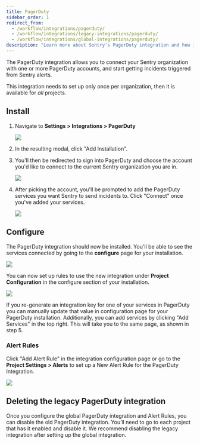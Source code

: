 ```yaml
---
title: PagerDuty
sidebar_order: 1
redirect_from:
  - /workflow/integrations/pagerduty/
  - /workflow/integrations/legacy-integrations/pagerduty/
  - /workflow/integrations/global-integrations/pagerduty/
description: "Learn more about Sentry's PagerDuty integration and how it allows you to connect your Sentry organization with one or more PagerDuty accounts, and start getting incidents triggered from Sentry alerts."
---
```


The PagerDuty integration allows you to connect your Sentry organization with one or more PagerDuty accounts, and start getting incidents triggered from Sentry alerts.

This integration needs to set up only once per organization, then it is available for _all_ projects.

## Install

1. Navigate to **Settings > Integrations > PagerDuty**

     ![](pagerduty-overview.png)

2. In the resulting modal, click "Add Installation".

3. You'll then be redirected to sign into PagerDuty and choose the account you'd like to connect to the current Sentry organization you are in.

   ![](pd_account_picker.png)

4. After picking the account, you'll be prompted to add the PagerDuty services you want Sentry to send incidents to. Click "Connect" once you've added your services.

   ![](pd_add_services.png)

## Configure

The PagerDuty integration should now be installed. You'll be able to see the services connected by going to the **configure** page for your installation.

![](pd_installed.png)

You can now set up rules to use the new integration under **Project Configuration** in the configure section of your installation.

![](pd_org_configuration.png)

If you re-generate an integration key for one of your services in PagerDuty you can manually update that value in configuration page for your PagerDuty installation. Additionally, you can add services by clicking "Add Services" in the top right. This will take you to the same page, as shown in step 5.

### Alert Rules

Click "Add Alert Rule" in the integration configuration page or go to the **Project Settings > Alerts** to set up a New Alert Rule for the PagerDuty Integration.

![](pd_alert_rule.png)

## Deleting the legacy PagerDuty integration

Once you configure the global PagerDuty integration and Alert Rules, you can disable the old PagerDuty integration. You’ll need to go to each project that has it enabled and disable it. We recommend disabling the legacy integration after setting up the global integration.
